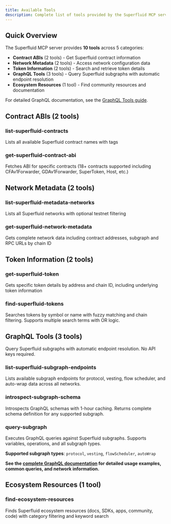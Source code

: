 ```yaml
---
title: Available Tools
description: Complete list of tools provided by the Superfluid MCP server
---
```


## Quick Overview

The Superfluid MCP server provides **10 tools** across 5 categories:

- **Contract ABIs** (2 tools) - Get Superfluid contract information
- **Network Metadata** (2 tools) - Access network configuration data  
- **Token Information** (2 tools) - Search and retrieve token details
- **GraphQL Tools** (3 tools) - Query Superfluid subgraphs with automatic endpoint resolution
- **Ecosystem Resources** (1 tool) - Find community resources and documentation

For detailed GraphQL documentation, see the [GraphQL Tools guide](/docs/graphql).

## Contract ABIs (2 tools)

### list-superfluid-contracts
Lists all available Superfluid contract names with tags

### get-superfluid-contract-abi
Fetches ABI for specific contracts (18+ contracts supported including CFAv1Forwarder, GDAv1Forwarder, SuperToken, Host, etc.)

## Network Metadata (2 tools)

### list-superfluid-metadata-networks
Lists all Superfluid networks with optional testnet filtering

### get-superfluid-network-metadata
Gets complete network data including contract addresses, subgraph and RPC URLs by chain ID

## Token Information (2 tools)

### get-superfluid-token
Gets specific token details by address and chain ID, including underlying token information

### find-superfluid-tokens
Searches tokens by symbol or name with fuzzy matching and chain filtering. Supports multiple search terms with OR logic.

## GraphQL Tools (3 tools)

Query Superfluid subgraphs with automatic endpoint resolution. No API keys required.

### list-superfluid-subgraph-endpoints
Lists available subgraph endpoints for protocol, vesting, flow scheduler, and auto-wrap data across all networks.

### introspect-subgraph-schema  
Introspects GraphQL schemas with 1-hour caching. Returns complete schema definition for any supported subgraph.

### query-subgraph
Executes GraphQL queries against Superfluid subgraphs. Supports variables, operations, and all subgraph types.

**Supported subgraph types**: `protocol`, `vesting`, `flowScheduler`, `autoWrap`

**See the [complete GraphQL documentation](/docs/graphql) for detailed usage examples, common queries, and network information.**

## Ecosystem Resources (1 tool)

### find-ecosystem-resources
Finds Superfluid ecosystem resources (docs, SDKs, apps, community, code) with category filtering and keyword search